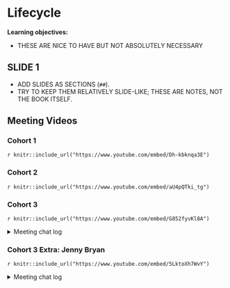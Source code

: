 # Lifecycle

**Learning objectives:**

- THESE ARE NICE TO HAVE BUT NOT ABSOLUTELY NECESSARY

## SLIDE 1

- ADD SLIDES AS SECTIONS (`##`).
- TRY TO KEEP THEM RELATIVELY SLIDE-LIKE; THESE ARE NOTES, NOT THE BOOK ITSELF.

## Meeting Videos

### Cohort 1

`r knitr::include_url("https://www.youtube.com/embed/Dh-kbknqa3E")`


### Cohort 2

`r knitr::include_url("https://www.youtube.com/embed/aU4pQTki_tg")`


### Cohort 3

`r knitr::include_url("https://www.youtube.com/embed/G852fyvKl8A")`

<details>
<summary> Meeting chat log </summary>

```
00:37:08	Rex Parsons:	https://fromthebottomoftheheap.net/2020/04/30/rendering-your-readme-with-github-actions/
00:59:25	Ryan Metcalf:	Was it `cast1?
```
</details>

### Cohort 3 Extra: Jenny Bryan

`r knitr::include_url("https://www.youtube.com/embed/5LktoXh7WvY")`

<details>
<summary> Meeting chat log </summary>

```
00:02:39	Jon Harmon (jonthegeek):	Questions: (link no longer available)
00:03:58	Ryan Metcalf:	I sent the link to Shel and Lucy too.
00:30:18	collinberke:	+1 for gargle
00:42:26	Rebecca Butler:	this was such a great question (and answer). thank you!
00:45:05	Ryan Metcalf:	https://github.com/search
00:50:32	Jon Harmon (jonthegeek):	https://r-universe.dev/search/
01:01:40	Jon Harmon (jonthegeek):	Vote up questions to help me choose the last one or two!
Questions: (link no longer available)
01:03:29	Jon Harmon (jonthegeek):	https://design.tidyverse.org/
01:04:10	Jon Harmon (jonthegeek):	https://style.tidyverse.org/error-messages.html
01:09:54	Jon Harmon (jonthegeek):	use_tidy_github_actions
01:10:34	Jon Harmon (jonthegeek):	use_tidy_upkeep_issue
01:13:42	Rebecca Butler:	Thank you so, so much!!
01:17:17	collinberke:	Thank you!
01:17:17	Brendan Lam:	Thank you!
```
</details>
